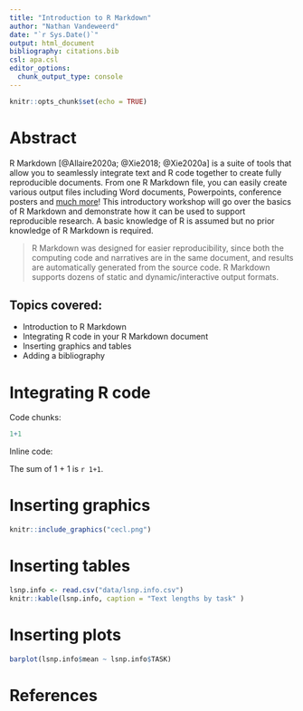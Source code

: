 ```yaml
---
title: "Introduction to R Markdown"
author: "Nathan Vandeweerd"
date: "`r Sys.Date()`"
output: html_document
bibliography: citations.bib
csl: apa.csl
editor_options: 
  chunk_output_type: console
---
```


```r
knitr::opts_chunk$set(echo = TRUE)
```

# Abstract

R Markdown [@Allaire2020a; @Xie2018; @Xie2020a] is a suite of tools that allow you to seamlessly integrate 
text and R code together to create fully reproducible documents. From one R Markdown file, 
you can easily create various output files including Word documents, Powerpoints, conference posters 
and [much more](https://rmarkdown.rstudio.com/)! This introductory workshop will go over the basics of R Markdown and demonstrate how it can be used to support reproducible research. A basic knowledge of R is assumed but no prior knowledge of R Markdown is required.

> R Markdown was designed for easier reproducibility, since both the computing code and narratives are in the same document, and results are automatically generated from the source code. R Markdown supports dozens of static and dynamic/interactive output formats.

## Topics covered:

- Introduction to R Markdown
- Integrating R code in your R Markdown document
- Inserting graphics and tables
- Adding a bibliography



# Integrating R code

Code chunks:

```r
1+1
```

Inline code:

The sum of 1 + 1 is `r 1+1`.

# Inserting graphics

```r
knitr::include_graphics("cecl.png")
```


# Inserting tables


```r
lsnp.info <- read.csv("data/lsnp.info.csv")
knitr::kable(lsnp.info, caption = "Text lengths by task" )
```

# Inserting plots

```r
barplot(lsnp.info$mean ~ lsnp.info$TASK)
```


# References